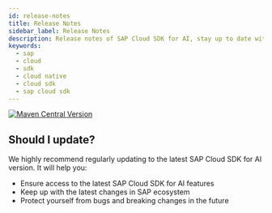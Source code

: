 ```yaml
---
id: release-notes
title: Release Notes
sidebar_label: Release Notes
description: Release notes of SAP Cloud SDK for AI, stay up to date with the recent features, fixes, dependency updates and recommendations.
keywords:
  - sap
  - cloud
  - sdk
  - cloud native
  - cloud sdk
  - sap cloud sdk
---
```



[![Maven Central Version](https://img.shields.io/maven-central/v/com.sap.ai.sdk/core?color=dark-green)](https://central.sonatype.com/search?smo=true&namespace=com.sap.ai.sdk)

## Should I update?

We highly recommend regularly updating to the latest SAP Cloud SDK for AI version.
It will help you:

- Ensure access to the latest SAP Cloud SDK for AI features
- Keep up with the latest changes in SAP ecosystem
- Protect yourself from bugs and breaking changes in the future

<ReleaseNotes0To14 />
